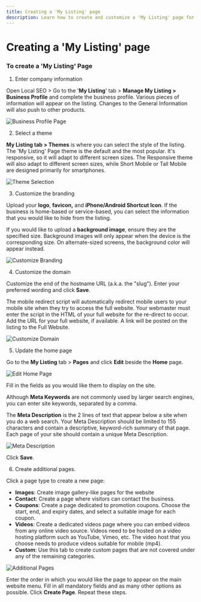 ```yaml
---
title: Creating a 'My Listing' page
description: Learn how to create and customize a 'My Listing' page for your business using Local SEO.
---
```


# Creating a 'My Listing' page

### **To create a 'My Listing' Page**

1. Enter company information

Open Local SEO > Go to the '**My Listing**' tab > **Manage My Listing > Business Profile** and complete the business profile. Various pieces of information will appear on the listing. Changes to the General Information will also push to other products.

![Business Profile Page](/img/local-seo/my-listing/21570073939735.png)

2. Select a theme

**My Listing tab > Themes** is where you can select the style of the listing. The 'My Listing' Page theme is the default and the most popular. It's responsive, so it will adapt to different screen sizes. The Responsive theme will also adapt to different screen sizes, while Short Mobile or Tall Mobile are designed primarily for smartphones.

![Theme Selection](/img/local-seo/my-listing/21570073957783.png)

3. Customize the branding

Upload your **logo**, **favicon,** and **iPhone/Android Shortcut Icon**.
If the business is home-based or service-based, you can select the information that you would like to hide from the listing.

If you would like to upload a **background image**, ensure they are the specified size. Background images will only appear when the device is the corresponding size. On alternate-sized screens, the background color will appear instead.

![Customize Branding](/img/local-seo/my-listing/21570057485975.png)

4. Customize the domain

Customize the end of the hostname URL (a.k.a. the "slug"). Enter your preferred wording and click **Save**.

The mobile redirect script will automatically redirect mobile users to your mobile site when they try to access the full website. Your webmaster must enter the script in the HTML of your full website for the re-direct to occur.
Add the URL for your full website, if available. A link will be posted on the listing to the Full Website.

![Customize Domain](/img/local-seo/my-listing/21570057500311.png)

5. Update the home page

Go to the **My Listing** tab > **Pages** and click **Edit** beside the **Home** page.

![Edit Home Page](/img/local-seo/my-listing/21570057511959.png)

Fill in the fields as you would like them to display on the site.

Although **Meta Keywords** are not commonly used by larger search engines, you can enter site keywords, separated by a comma.

The **Meta Description** is the 2 lines of text that appear below a site when you do a web search. Your Meta Description should be limited to 155 characters and contain a descriptive, keyword-rich summary of that page. Each page of your site should contain a unique Meta Description.

![Meta Description](/img/local-seo/my-listing/4406953005335.png)

Click **Save**.

6. Create additional pages.

Click a page type to create a new page:

- **Images**: Create image gallery-like pages for the website
- **Contact**: Create a page where visitors can contact the business.
- **Coupons**: Create a page dedicated to promotion coupons. Choose the start, end, and expiry dates, and select a suitable image for each coupon.
- **Videos**: Create a dedicated videos page where you can embed videos from any online video source. Videos need to be hosted on a video hosting platform such as YouTube, Vimeo, etc. The video host that you choose needs to produce videos suitable for mobile (mp4).
- **Custom**: Use this tab to create custom pages that are not covered under any of the remaining categories.

![Additional Pages](/img/local-seo/my-listing/21570074024599.png)

Enter the order in which you would like the page to appear on the main website menu. Fill in all mandatory fields and as many other options as possible. Click **Create Page**. Repeat these steps.